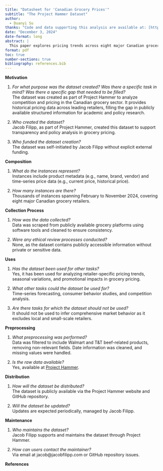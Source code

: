```yaml
---
title: "Datasheet for 'Canadian Grocery Prices'"
subtitle: "The Project Hammer Dataset"
author: 
  - Duanyi Su
thanks: "Code and data supporting this analysis are available at: [https://github.com/DuanyiSu/Canadian-grocery-price-analysis](https://github.com/DuanyiSu/Canadian-grocery-price-analysis)."
date: "December 3, 2024"
date-format: long
abstract: |
  This paper explores pricing trends across eight major Canadian grocery retailers from February 2024 to November 2024 using data from Project Hammer. Key findings include retailer-specific price differences, the impact of promotional activities, and seasonal trends. Bayesian regression models reveal significant variations in pricing strategies, offering insights into consumer behavior and market dynamics.
format: pdf
toc: true
number-sections: true
bibliography: references.bib
---
```


**Motivation**

1. *For what purpose was the dataset created? Was there a specific task in mind? Was there a specific gap that needed to be filled?*  
   The dataset was created as part of Project Hammer to analyze competition and pricing in the Canadian grocery sector. It provides historical pricing data across leading retailers, filling the gap in publicly available structured information for academic and policy research.

2. *Who created the dataset?*  
   Jacob Filipp, as part of Project Hammer, created this dataset to support transparency and policy analysis in grocery pricing.

3. *Who funded the dataset creation?*  
   The dataset was self-initiated by Jacob Filipp without explicit external funding.

**Composition**

1. *What do the instances represent?*  
   Instances include product metadata (e.g., name, brand, vendor) and time-series price data (e.g., current price, historical price).

2. *How many instances are there?*  
   Thousands of instances spanning February to November 2024, covering eight major Canadian grocery retailers.

**Collection Process**

1. *How was the data collected?*  
   Data was scraped from publicly available grocery platforms using software tools and cleaned to ensure consistency.

2. *Were any ethical review processes conducted?*  
   None, as the dataset contains publicly accessible information without private or sensitive data.

**Uses**

1. *Has the dataset been used for other tasks?*  
   Yes, it has been used for analyzing retailer-specific pricing trends, seasonal variations, and promotional impacts in grocery pricing.

2. *What other tasks could the dataset be used for?*  
   Time-series forecasting, consumer behavior studies, and competition analysis.

3. *Are there tasks for which the dataset should not be used?*  
   It should not be used to infer comprehensive market behavior as it excludes local and small-scale retailers.

**Preprocessing**

1. *What preprocessing was performed?*  
   Data was filtered to include Walmart and T&T beef-related products, removing non-relevant fields. Date information was cleaned, and missing values were handled.

2. *Is the raw data available?*  
   Yes, available at [Project Hammer](https://jacobfilipp.com/hammer/).

**Distribution**

1. *How will the dataset be distributed?*  
   The dataset is publicly available via the Project Hammer website and GitHub repository.

2. *Will the dataset be updated?*  
   Updates are expected periodically, managed by Jacob Filipp.

**Maintenance**

1. *Who maintains the dataset?*  
   Jacob Filipp supports and maintains the dataset through Project Hammer.

2. *How can users contact the maintainer?*  
   Via email at jacob@jacobfilipp.com or GitHub repository issues.

**References**
```bibliography
```
